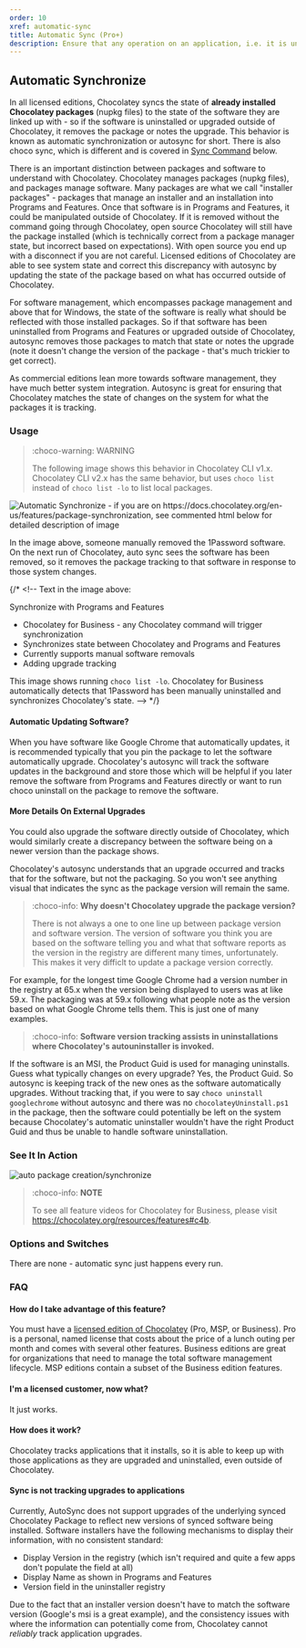---
order: 10
xref: automatic-sync
title: Automatic Sync (Pro+)
description: Ensure that any operation on an application, i.e. it is uninstalled, or upgraded, is tracked within Chocolatey as well
---

## Automatic Synchronize

In all licensed editions, Chocolatey syncs the state of **already installed Chocolatey packages** (nupkg files) to the state of the software they are linked up with - so if the software is uninstalled or upgraded outside of Chocolatey, it removes the package or notes the upgrade. This behavior is known as automatic synchronization or autosync for short. There is also choco sync, which is different and is covered in [Sync Command](#sync-command) below.

There is an important distinction between packages and software to understand with Chocolatey. Chocolatey manages packages (nupkg files), and packages manage software. Many packages are what we call "installer packages" - packages that manage an installer and an installation into Programs and Features. Once that software is in Programs and Features, it could be manipulated outside of Chocolatey. If it is removed without the command going through Chocolatey, open source Chocolatey will still have the package installed (which is technically correct from a package manager state, but incorrect based on expectations). With open source you end up with a disconnect if you are not careful. Licensed editions of Chocolatey are able to see system state and correct this discrepancy with autosync by updating the state of the package based on what has occurred outside of Chocolatey.

For software management, which encompasses package management and above that for Windows, the state of the software is really what should be reflected with those installed packages. So if that software has been uninstalled from Programs and Features or upgraded outside of Chocolatey, autosync removes those packages to match that state or notes the upgrade (note it doesn't change the version of the package - that's much trickier to get correct).

As commercial editions lean more towards software management, they have much better system integration. Autosync is great for ensuring that Chocolatey matches the state of changes on the system for what the packages it is tracking.

### Usage

> :choco-warning: WARNING
>
> The following image shows this behavior in Chocolatey CLI v1.x. Chocolatey CLI v2.x has the same behavior, but uses `choco list` instead of `choco list -lo` to list local packages.

![Automatic Synchronize - if you are on https://docs.chocolatey.org/en-us/features/package-synchronization, see commented html below for detailed description of image](/images/features/features_synchronize.png)

In the image above, someone manually removed the 1Password software. On the next run of Chocolatey, auto sync sees the software has been removed, so it removes the package tracking to that software in response to those system changes.

{/* <!--
Text in the image above:

Synchronize with Programs and Features

- Chocolatey for Business - any Chocolatey command will trigger synchronization
- Synchronizes state between Chocolatey and Programs and Features
- Currently supports manual software removals
- Adding upgrade tracking

This image shows running `choco list -lo`. Chocolatey for Business automatically detects that 1Password has been manually uninstalled and synchronizes Chocolatey's state.
--> */}

#### Automatic Updating Software?

When you have software like Google Chrome that automatically updates, it is recommended typically that you pin the package to let the software automatically upgrade. Chocolatey's autosync will track the software updates in the background and store those which will be helpful if you later remove the software from Programs and Features directly or want to run choco uninstall on the package to remove the software.

#### More Details On External Upgrades

You could also upgrade the software directly outside of Chocolatey, which would similarly create a discrepancy between the software being on a newer version than the package shows.

Chocolatey's autosync understands that an upgrade occurred and tracks that for the software, but not the packaging. So you won't see anything visual that indicates the sync as the package version will remain the same.

> :choco-info: **Why doesn't Chocolatey upgrade the package version?**
>
> There is not always a one to one line up between package version and software version. The version of software you think you are based on the software telling you and what that software reports as the version in the registry are different many times, unfortunately. This makes it very difficlt to update a package version correctly.

For example, for the longest time Google Chrome had a version number in the registry at 65.x when the version being displayed to users was at like 59.x. The packaging was at 59.x following what people note as the version based on what Google Chrome tells them. This is just one of many examples.

> :choco-info: **Software version tracking assists in uninstallations where Chocolatey's autouninstaller is invoked.**

If the software is an MSI, the Product Guid is used for managing uninstalls. Guess what typically changes on every upgrade? Yes, the Product Guid. So autosync is keeping track of the new ones as the software automatically upgrades. Without tracking that, if you were to say `choco uninstall googlechrome` without autosync and there was no `chocolateyUninstall.ps1` in the package, then the software could potentially be left on the system because Chocolatey's automatic uninstaller wouldn't have the right Product Guid and thus be unable to handle software uninstallation.

### See It In Action

![auto package creation/synchronize](/images/gifs/choco_business_features.gif)

> :choco-info: **NOTE**
>
> To see all feature videos for Chocolatey for Business, please visit https://chocolatey.org/resources/features#c4b.

### Options and Switches

There are none - automatic sync just happens every run.

### FAQ

#### How do I take advantage of this feature?

You must have a [licensed edition of Chocolatey](https://chocolatey.org/pricing) (Pro, MSP, or Business). Pro is a personal, named license that costs about the price of a lunch outing per month and comes with several other features. Business editions are great for organizations that need to manage the total software management lifecycle. MSP editions contain a subset of the Business edition features.

#### I'm a licensed customer, now what?

It just works.

#### How does it work?

Chocolatey tracks applications that it installs, so it is able to keep up with those applications as they are upgraded and uninstalled, even outside of Chocolatey.

#### Sync is not tracking upgrades to applications

Currently, AutoSync does not support upgrades of the underlying synced Chocolatey Package to reflect new versions of synced software being installed.
Software installers have the following mechanisms to display their information, with no consistent standard:

- Display Version in the registry (which isn't required and quite a few apps don't populate the field at all)
- Display Name as shown in Programs and Features
- Version field in the uninstaller registry

Due to the fact that an installer version doesn't have to match the software version (Google's msi is a great example), and the consistency issues with where the information can potentially come from, Chocolatey cannot _reliably_ track application upgrades.
